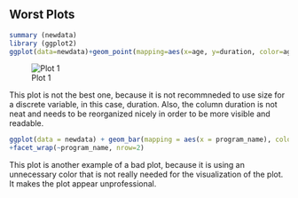 ## Worst Plots

``` r

summary (newdata)
library (ggplot2)
ggplot(data=newdata)+geom_point(mapping=aes(x=age, y=duration, color=age, size=duration))

```


![Plot 1](WorstPlots1.png)


This plot is not the best one, because it is not recommneded to use size for a discrete variable, in this case, duration. Also, the column duration is not neat and needs to be reorganized nicely in order to be more visible and readable. 

``` r

ggplot(data = newdata) + geom_bar(mapping = aes(x = program_name), color="pink")
+facet_wrap(~program_name, nrow=2)

```

This plot is another example of a bad plot, because it is using an unnecessary color that is not really needed for the visualization of the plot. It makes the plot appear unprofessional.
